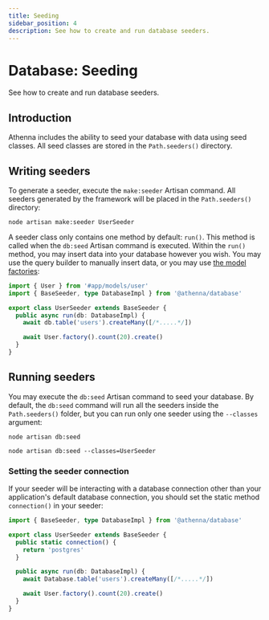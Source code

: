 ```yaml
---
title: Seeding
sidebar_position: 4
description: See how to create and run database seeders. 
---
```


# Database: Seeding

See how to create and run database seeders. 

## Introduction

Athenna includes the ability to seed your database with data using 
seed classes. All seed classes are stored in the `Path.seeders()` 
directory.

## Writing seeders 

To generate a seeder, execute the `make:seeder` Artisan command. All 
seeders generated by the framework will be placed in the `Path.seeders()` 
directory:

```shell
node artisan make:seeder UserSeeder
```

A seeder class only contains one method by default: `run()`. This method 
is called when the `db:seed` Artisan command is executed. Within the 
`run()` method, you may insert data into your database however you wish. 
You may use the query builder to manually insert data, or you may use 
[the model factories](/docs/orm/getting-started):

```typescript
import { User } from '#app/models/user'
import { BaseSeeder, type DatabaseImpl } from '@athenna/database'

export class UserSeeder extends BaseSeeder { 
  public async run(db: DatabaseImpl) {
    await db.table('users').createMany([/*.....*/])

    await User.factory().count(20).create()
  }
}
```

## Running seeders

You may execute the `db:seed` Artisan command to seed your database. 
By default, the `db:seed` command will run all the seeders
inside the `Path.seeders()` folder, but you can run only one seeder 
using the `--classes` argument:

```shell
node artisan db:seed

node artisan db:seed --classes=UserSeeder
```

### Setting the seeder connection

If your seeder will be interacting with a database connection other 
than your application's default database connection, you should set 
the static method `connection()` in your seeder:

```typescript
import { BaseSeeder, type DatabaseImpl } from '@athenna/database'

export class UserSeeder extends BaseSeeder { 
  public static connection() {
    return 'postgres'
  }

  public async run(db: DatabaseImpl) {
    await Database.table('users').createMany([/*.....*/])

    await User.factory().count(20).create()
  }
}
```

